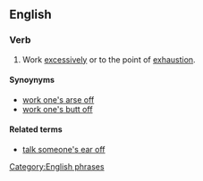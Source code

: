 ==English==

===Verb===
{{en-verb|inf=to [[work]] (one's) [[tail]] [[off]]|works one's tail off|working one's tail off|worked one's tail off}}

# {{idiomatic}} Work [[excessively]] or to the point of [[exhaustion]].
====Synoynyms====
* [[work one's arse off]]
* [[work one's butt off]]
====Related terms====
* [[talk someone's ear off]]
[[Category:English phrases]]